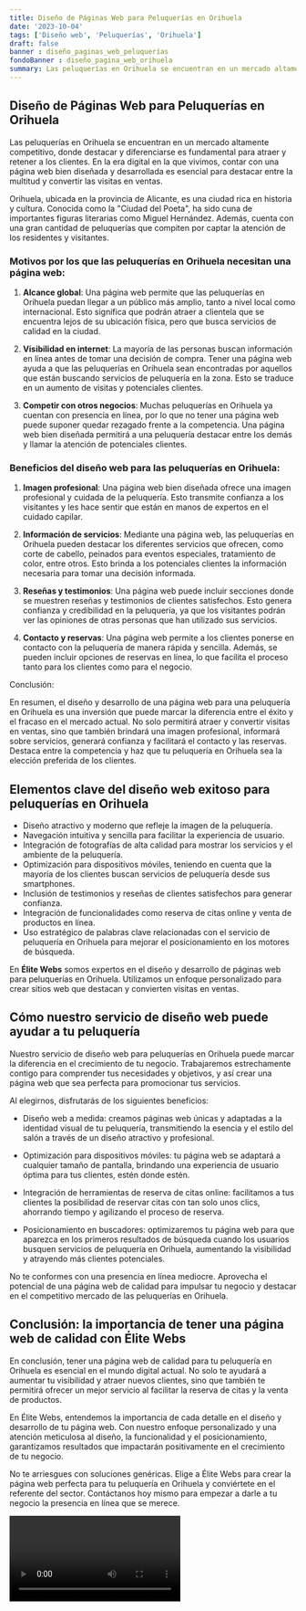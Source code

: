 ```yaml
---
title: Diseño de Páginas Web para Peluquerías en Orihuela
date: '2023-10-04'
tags: ['Diseño web', 'Peluquerías', 'Orihuela']
draft: false
banner : diseño_paginas_web_peluquerías
fondoBanner : diseño_pagina_web_orihuela
summary: Las peluquerías en Orihuela se encuentran en un mercado altamente competitivo, donde destacar y diferenciarse es fundamental para atraer y retener a los clientes. En la era digital en la que vivimos, contar con una página web bien diseñada y desarrollada es esencial para destacar entre la multitud y convertir las visitas en ventas.
---
```


## Diseño de Páginas Web para Peluquerías en Orihuela

Las peluquerías en Orihuela se encuentran en un mercado altamente competitivo, donde destacar y diferenciarse es fundamental para atraer y retener a los clientes. En la era digital en la que vivimos, contar con una página web bien diseñada y desarrollada es esencial para destacar entre la multitud y convertir las visitas en ventas.

Orihuela, ubicada en la provincia de Alicante, es una ciudad rica en historia y cultura. Conocida como la "Ciudad del Poeta", ha sido cuna de importantes figuras literarias como Miguel Hernández. Además, cuenta con una gran cantidad de peluquerías que compiten por captar la atención de los residentes y visitantes.

### Motivos por los que las peluquerías en Orihuela necesitan una página web:

1. **Alcance global**: Una página web permite que las peluquerías en Orihuela puedan llegar a un público más amplio, tanto a nivel local como internacional. Esto significa que podrán atraer a clientela que se encuentra lejos de su ubicación física, pero que busca servicios de calidad en la ciudad.

2. **Visibilidad en internet**: La mayoría de las personas buscan información en línea antes de tomar una decisión de compra. Tener una página web ayuda a que las peluquerías en Orihuela sean encontradas por aquellos que están buscando servicios de peluquería en la zona. Esto se traduce en un aumento de visitas y potenciales clientes.

3. **Competir con otros negocios**: Muchas peluquerías en Orihuela ya cuentan con presencia en línea, por lo que no tener una página web puede suponer quedar rezagado frente a la competencia. Una página web bien diseñada permitirá a una peluquería destacar entre los demás y llamar la atención de potenciales clientes.

### Beneficios del diseño web para las peluquerías en Orihuela:

1. **Imagen profesional**: Una página web bien diseñada ofrece una imagen profesional y cuidada de la peluquería. Esto transmite confianza a los visitantes y les hace sentir que están en manos de expertos en el cuidado capilar.

2. **Información de servicios**: Mediante una página web, las peluquerías en Orihuela pueden destacar los diferentes servicios que ofrecen, como corte de cabello, peinados para eventos especiales, tratamiento de color, entre otros. Esto brinda a los potenciales clientes la información necesaria para tomar una decisión informada.

3. **Reseñas y testimonios**: Una página web puede incluir secciones donde se muestren reseñas y testimonios de clientes satisfechos. Esto genera confianza y credibilidad en la peluquería, ya que los visitantes podrán ver las opiniones de otras personas que han utilizado sus servicios.

4. **Contacto y reservas**: Una página web permite a los clientes ponerse en contacto con la peluquería de manera rápida y sencilla. Además, se pueden incluir opciones de reservas en línea, lo que facilita el proceso tanto para los clientes como para el negocio.

Conclusión:

En resumen, el diseño y desarrollo de una página web para una peluquería en Orihuela es una inversión que puede marcar la diferencia entre el éxito y el fracaso en el mercado actual. No solo permitirá atraer y convertir visitas en ventas, sino que también brindará una imagen profesional, informará sobre servicios, generará confianza y facilitará el contacto y las reservas. Destaca entre la competencia y haz que tu peluquería en Orihuela sea la elección preferida de los clientes.

<GifSeo />

<Cta />

## Elementos clave del diseño web exitoso para peluquerías en Orihuela

- Diseño atractivo y moderno que refleje la imagen de la peluquería.
- Navegación intuitiva y sencilla para facilitar la experiencia de usuario.
- Integración de fotografías de alta calidad para mostrar los servicios y el ambiente de la peluquería.
- Optimización para dispositivos móviles, teniendo en cuenta que la mayoría de los clientes buscan servicios de peluquería desde sus smartphones.
- Inclusión de testimonios y reseñas de clientes satisfechos para generar confianza.
- Integración de funcionalidades como reserva de citas online y venta de productos en línea.
- Uso estratégico de palabras clave relacionadas con el servicio de peluquería en Orihuela para mejorar el posicionamiento en los motores de búsqueda.

En **Élite Webs** somos expertos en el diseño y desarrollo de páginas web para peluquerías en Orihuela. Utilizamos un enfoque personalizado para crear sitios web que destacan y convierten visitas en ventas.

## Cómo nuestro servicio de diseño web puede ayudar a tu peluquería

Nuestro servicio de diseño web para peluquerías en Orihuela puede marcar la diferencia en el crecimiento de tu negocio. Trabajaremos estrechamente contigo para comprender tus necesidades y objetivos, y así crear una página web que sea perfecta para promocionar tus servicios.

Al elegirnos, disfrutarás de los siguientes beneficios:

- Diseño web a medida: creamos páginas web únicas y adaptadas a la identidad visual de tu peluquería, transmitiendo la esencia y el estilo del salón a través de un diseño atractivo y profesional.

- Optimización para dispositivos móviles: tu página web se adaptará a cualquier tamaño de pantalla, brindando una experiencia de usuario óptima para tus clientes, estén donde estén.

- Integración de herramientas de reserva de citas online: facilitamos a tus clientes la posibilidad de reservar citas con tan solo unos clics, ahorrando tiempo y agilizando el proceso de reserva.

- Posicionamiento en buscadores: optimizaremos tu página web para que aparezca en los primeros resultados de búsqueda cuando los usuarios busquen servicios de peluquería en Orihuela, aumentando la visibilidad y atrayendo más clientes potenciales.

No te conformes con una presencia en línea mediocre. Aprovecha el potencial de una página web de calidad para impulsar tu negocio y destacar en el competitivo mercado de las peluquerías en Orihuela.

## Conclusión: la importancia de tener una página web de calidad con Élite Webs

En conclusión, tener una página web de calidad para tu peluquería en Orihuela es esencial en el mundo digital actual. No solo te ayudará a aumentar tu visibilidad y atraer nuevos clientes, sino que también te permitirá ofrecer un mejor servicio al facilitar la reserva de citas y la venta de productos.

En Élite Webs, entendemos la importancia de cada detalle en el diseño y desarrollo de tu página web. Con nuestro enfoque personalizado y una atención meticulosa al diseño, la funcionalidad y el posicionamiento, garantizamos resultados que impactarán positivamente en el crecimiento de tu negocio.

No te arriesgues con soluciones genéricas. Elige a Élite Webs para crear la página web perfecta para tu peluquería en Orihuela y conviértete en el referente del sector. Contáctanos hoy mismo para empezar a darle a tu negocio la presencia en línea que se merece.

<Video />

<CtaBot job='Peluquerías' city='Orihuela'/>

<Gmaps query='Orihuela+españa+maps' />